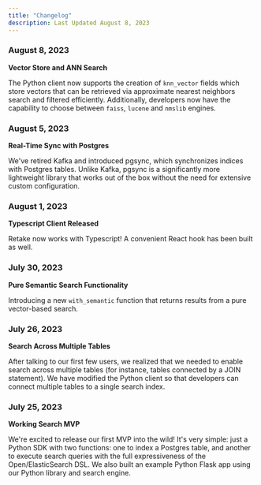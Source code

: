 ```yaml
---
title: "Changelog"
description: Last Updated August 8, 2023
---
```


### August 8, 2023

**Vector Store and ANN Search**

The Python client now supports the creation of `knn_vector` fields which store vectors that can be retrieved
via approximate nearest neighbors search and filtered efficiently. Additionally, developers now have the capability to
choose between `faiss`, `lucene` and `nmslib` engines.

### August 5, 2023

**Real-Time Sync with Postgres**

We've retired Kafka and introduced pgsync, which synchronizes indices with Postgres tables. Unlike Kafka, pgsync is a
significantly more lightweight library that works out of the box without the need for extensive custom configuration.

### August 1, 2023

**Typescript Client Released**

Retake now works with Typescript! A convenient React hook has been
built as well.

### July 30, 2023

**Pure Semantic Search Functionality**

Introducing a new `with_semantic` function that returns results from a pure
vector-based search.

### July 26, 2023

**Search Across Multiple Tables**

After talking to our first few users, we realized that we needed to enable
search across multiple tables (for instance, tables connected by a JOIN statement). We have modified the Python client
so that developers can connect multiple tables to a single search index.

### July 25, 2023

**Working Search MVP**

We're excited to release our first MVP into the wild! It's very simple: just a Python SDK
with two functions: one to index a Postgres table, and another to execute search queries with the full expressiveness
of the Open/ElasticSearch DSL. We also built an example Python Flask app using our Python library and search engine.
